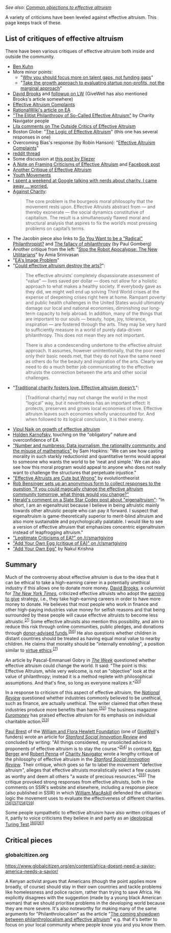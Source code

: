 ''See also: [[Common objections to effective altruism]]''

A variety of criticisms have been leveled against effective altruism. This page keeps track of these.

== List of critiques of effective altruism ==
There have been various critiques of effective altruism both inside and outside the community.

*[http://www.benkuhn.net/ea-critique Ben Kuhn]
* More minor points:
** "[https://80000hours.org/2015/11/why-you-should-focus-more-on-talent-gaps-not-funding-gaps/ Why you should focus more on talent gaps, not funding gaps]"
** "[https://80000hours.org/2015/11/take-the-growth-approach-to-evaluating-startup-non-profits-not-the-marginal-approach/ Take the growth approach to evaluating startup non-profits, not the marginal approach]"
* [http://www.nytimes.com/2013/06/04/opinion/brooks-the-way-to-produce-a-person.html David Brooks] and [http://lesswrong.com/lw/hmj/david_brooks_from_the_ny_times_writes_on/ followup on LW] (GiveWell has also mentioned Brooks's article somewhere)
* [http://www.overcomingbias.com/2015/07/effective-altruism-complaints.html Effective Altruism Complaints]
* [http://rationalwiki.org/wiki/Effective_altruism RationalWiki's article on EA]
* [http://www.ssireview.org/blog/entry/the_elitist_philanthropy_of_so_called_effective_altruism "The Elitist Philanthropy of So-Called Effective Altruism"] by Charity Navigator people
* [http://effective-altruism.com/ea/df/the_outside_critics_of_effective_altruism/26u Lila comments on The Outside Critics of Effective Altruism]
* Boston Globe: "[https://bostonreview.net/forum/peter-singer-logic-effective-altruism The Logic of Effective Altruism]" (this one has several responses in one)
* Overcoming Bias's response (by Robin Hanson): "[http://www.overcomingbias.com/2015/07/effective-altruism-complaints.html Effective Altruism Complaints]"
* [https://www.reddit.com/r/philosophy/comments/3cfkc2/peter_singer_on_the_logic_of_effective_altruism/ reddit thread]
* Some discussion at [https://www.facebook.com/groups/effective.altruists/permalink/906061206116904 this post by Eliezer]
* [http://effective-altruism.com/ea/li/a_note_on_framing_criticisms_of_effective_altruism/ A Note on Framing Criticisms of Effective Altruism] and [https://www.facebook.com/groups/effective.altruists/permalink/906412832748408/ Facebook post]
* [http://lesswrong.com/lw/jfm/another_critique_of_effective_altruism/ Another Critique of Effective Altruism]
* [http://www.overcomingbias.com/2015/08/youth-movements.html Youth Movements]
* [http://www.vox.com/2015/8/10/9124145/effective-altruism-global-ai I spent a weekend at Google talking with nerds about charity. I came away … worried.]
* [https://www.jacobinmag.com/2015/08/peter-singer-charity-effective-altruism/ Against Charity]:<br /><blockquote>The core problem is the bourgeois moral philosophy that the movement rests upon. Effective Altruists abstract from — and thereby exonerate — the social dynamics constitutive of capitalism. The result is a simultaneously flawed moral and structural analysis that aspires to fix the world’s most pressing problems on capital’s terms.</blockquote>
* The Jacobin piece also links to [http://www.huffingtonpost.com/leah-hunthendrix/so-you-want-to-be-a-radical-philanthropist_b_7181248.html So You Want to be a "Radical" Philanthropist?] and [https://www.academia.edu/1817777/The_fallacy_of_philanthropy The fallacy of philanthropy] (by Paul Gomberg)
* Another critique from the left: "[http://www.lrb.co.uk/v37/n18/amia-srinivasan/stop-the-robot-apocalypse Stop the Robot Apocalypse: The New Utilitarians]" by Amia Srinivasan
* "[http://effective-altruism.com/ea/op/eas_image_problem/ EA's Image Problem]"
* "[https://www.washingtonpost.com/news/in-theory/wp/2015/09/08/could-effective-altruism-destroy-the-arts/ Could effective altruism destroy the arts?]":<br /><blockquote><p>The effective altruists’ completely dispassionate assessment of “value” — lives saved per dollar — does not allow for a holistic approach to what makes a healthy society. If everybody gave as they did, we might well end up solving Third World crises at the expense of deepening crises right here at home. Rampant poverty and public health challenges in the United States would ultimately damage our local and national economies, diminishing our long-term capacity to help abroad. In addition, many of the things that are important to our souls — beauty, hope, joy, tolerance, inspiration — are fostered through the arts. They may be very hard to sufficiently measure in a world of purely data-driven philanthropy. This does not mean they are not important.</p><p>There is also a condescending undertone to the effective altruist approach. It assumes, however unintentionally, that the poor need only their basic needs met, that they do not have the same need as others do for the beauty and inspiration of the arts. Clearly we need to do a much better job communicating to the effective altruists the connection between the arts and other social challenges.</p></blockquote>
* "[https://www.washingtonpost.com/news/in-theory/wp/2015/09/11/traditional-charity-fosters-love-effective-altruism-doesnt/ Traditional charity fosters love. Effective altruism doesn’t.]":<br /><blockquote>[Traditional charity] may not change the world in the most “logical” way, but it nevertheless has an important effect: It protects, preserves and grows local economies of love. Effective altruism leaves such economies wholly unaccounted for. And when followed to its logical conclusion, it is their enemy.</blockquote>
* [https://www.facebook.com/groups/effective.altruists/permalink/969102686479422/ Vipul Naik on growth of effective altruism]
* [http://effective-altruism.com/ea/pf/why_the_open_philanthropy_project_isnt_currently/5ie Holden Karnofsky], touching on the "obligatory" nature and overconfidence of EA
* [http://arachne.cc/issues/02/number-samuel-hopkins.html "Number and numbness: Data journalism, the rationality community, and the misuse of mathematics"] by Sam Hopkins: "We can see how casting morality in such starkly reductionist and quantitative terms would appeal to someone who wants the world to be 'neat and simple.' We can also see how this moral program would appeal to anyone who does not really want to challenge the structures that perpetuate injustice."
* [https://evolutionistx.wordpress.com/2015/07/12/effective-altruists-are-cute-but-wrong/ "Effective Altruists are Cute but Wrong"] by evolutiontheorist
* [https://www.facebook.com/robbensinger/posts/10157945186060447 Rob Bensinger sets up an anonymous form to collect responses to the question "If you could magically change the effective altruism community tomorrow, what things would you change?"]
* [http://slatestarcodex.com/2015/03/06/effective-altruists-not-as-mentally-ill-as-you-think/#comment-188178 Herald's comment on a Slate Star Codex post about "eigenaltruism"]: "In short, I am an eigenaltruist because I believe in being altruistic mainly towards other altruistic people who can pay it forward. I suspect that eigenaltruism is game-theoretically superior to merit-blind altruism and also more sustainable and psychologically palatable. I would like to see a version of effective altruism that emphasizes concentric eigenaltruism instead of leapfrogging altruism."
* [https://www.reddit.com/r/smartgiving/comments/45i3ka/legitimate_criticisms_of_ea/ "Legitimate Criticisms of EA?" on /r/smartgiving]
* [https://www.reddit.com/r/smartgiving/comments/45crod/add_your_own_egg_critique_of_ea/ "Add Your Own Egg (critique of EA)" on /r/smartgiving]
* [http://thepointmag.com/2016/examined-life/add-your-own-egg "Add Your Own Egg"] by Nakul Krishna

== Summary ==
Much of the controversy about effective altruism is due to the idea that it can be ethical to take a high-earning career in a potentially unethical industry if this allows one to donate more money. [http://en.wikipedia.org/wiki/David_Brooks_(journalist) David Brooks], a columnist for ''[http://en.wikipedia.org/wiki/The_New_York_Times The New York Times]'', criticized effective altruists who adopt the [http://en.wikipedia.org/wiki/Earning_to_give earning to give] strategy, i.e., they take high-earning careers in order to have more money to donate. He believes that most people who work in finance and other high-paying industries value money for selfish reasons and that being surrounded by these people will cause effective altruists to become less altruistic.<sup class="reference" id="cite_ref-:3_7-1" style="line-height:1;unicode-bidi:-webkit-isolate;font-size:11.1999998092651px;">[http://en.wikipedia.org/wiki/Effective_altruism#cite_note-:3-7 [7]]</sup> Some effective altruists also mention this possibility, and aim to reduce this risk through online communities, public pledges, and donations through [http://en.wikipedia.org/wiki/Donor-advised_fund donor-advised funds].<sup class="reference" id="cite_ref-50" style="line-height:1;unicode-bidi:-webkit-isolate;font-size:11.1999998092651px;">[http://en.wikipedia.org/wiki/Effective_altruism#cite_note-50 [50]]</sup> He also questions whether children in distant countries should be treated as having equal moral value to nearby children. He claims that morality should be "internally ennobling", a position similar to [http://en.wikipedia.org/wiki/Virtue_ethics virtue ethics].<sup class="reference" id="cite_ref-:3_7-2" style="line-height:1;unicode-bidi:-webkit-isolate;font-size:11.1999998092651px;">[http://en.wikipedia.org/wiki/Effective_altruism#cite_note-:3-7 [7]]</sup>

An article by Pascal-Emmanuel Gobry in ''[http://en.wikipedia.org/wiki/The_Week The Week]'' questioned whether effective altruism could change the world. It said: "The point is this: Effective Altruism, while very welcome, is not an "objective" look at the value of philanthropy; instead it is a method replete with philosophical assumptions. And that's fine, so long as everyone realizes it."<sup class="reference" id="cite_ref-51" style="line-height:1;unicode-bidi:-webkit-isolate;font-size:11.1999998092651px;">[http://en.wikipedia.org/wiki/Effective_altruism#cite_note-51 [51]]</sup>

In a response to criticism of this aspect of effective altruism, the ''[http://en.wikipedia.org/wiki/National_Review National Review]'' questioned whether industries commonly believed to be unethical, such as finance, are actually unethical. The writer claimed that often these industries produce more benefits than harm.<sup class="reference" id="cite_ref-52" style="line-height:1;unicode-bidi:-webkit-isolate;font-size:11.1999998092651px;">[http://en.wikipedia.org/wiki/Effective_altruism#cite_note-52 [52]]</sup> The business magazine ''[http://en.wikipedia.org/wiki/Euromoney Euromoney]'' has praised effective altruism for its emphasis on individual charitable action.<sup class="reference" id="cite_ref-53" style="line-height:1;unicode-bidi:-webkit-isolate;font-size:11.1999998092651px;">[http://en.wikipedia.org/wiki/Effective_altruism#cite_note-53 [53]]</sup>

[http://en.wikipedia.org/wiki/Paul_Brest Paul Brest] of the [http://en.wikipedia.org/wiki/William_and_Flora_Hewlett_Foundation William and Flora Hewlett Foundation] (one of [http://en.wikipedia.org/wiki/GiveWell GiveWell]'s funders) wrote an article for ''[http://en.wikipedia.org/wiki/Stanford_Social_Innovation_Review Stanford Social Innovation Review]'' and concluded by writing: "All things considered, my unsolicited advice to proponents of effective altruism is to stay the course."<sup class="reference" id="cite_ref-54" style="line-height:1;unicode-bidi:-webkit-isolate;font-size:11.1999998092651px;">[http://en.wikipedia.org/wiki/Effective_altruism#cite_note-54 [54]]</sup> In contrast, [http://en.wikipedia.org/w/index.php?title=Ken_Berger&action=edit&redlink=1 Ken Berger] and [http://en.wikipedia.org/w/index.php?title=Robert_Penna&action=edit&redlink=1 Robert Penna] of [http://en.wikipedia.org/wiki/Charity_Navigator Charity Navigator] wrote a lengthy critique of the philosophy of effective altruism in the ''[http://en.wikipedia.org/wiki/Stanford_Social_Innovation_Review Stanford Social Innovation Review]''. Their critique, which goes so far to label the movement "defective altruism", alleges that effective altruists moralistically select a few causes as worthy and deem all others "a waste of precious resources."<sup class="reference" id="cite_ref-55" style="line-height:1;unicode-bidi:-webkit-isolate;font-size:11.1999998092651px;">[http://en.wikipedia.org/wiki/Effective_altruism#cite_note-55 [55]]</sup> The critique provoked strong responses from effective altruists, both in the comments on SSIR's website and elsewhere, including a response piece (also published in SSIR) in which [http://en.wikipedia.org/wiki/William_MacAskill William MacAskill] defended the utilitarian logic the movement uses to evaluate the effectiveness of different charities.<sup class="reference" id="cite_ref-56" style="line-height:1;unicode-bidi:-webkit-isolate;font-size:11.1999998092651px;">[http://en.wikipedia.org/wiki/Effective_altruism#cite_note-56 [56]]</sup><sup class="reference" id="cite_ref-57" style="line-height:1;unicode-bidi:-webkit-isolate;font-size:11.1999998092651px;">[http://en.wikipedia.org/wiki/Effective_altruism#cite_note-57 [57]]</sup><sup class="reference" id="cite_ref-58" style="line-height:1;unicode-bidi:-webkit-isolate;font-size:11.1999998092651px;">[http://en.wikipedia.org/wiki/Effective_altruism#cite_note-58 [58]]</sup><sup class="reference" id="cite_ref-59" style="line-height:1;unicode-bidi:-webkit-isolate;font-size:11.1999998092651px;">[http://en.wikipedia.org/wiki/Effective_altruism#cite_note-59 [59]]</sup>

Some people sympathetic to effective altruism have also written critiques of it, partly to voice criticisms they believe in and partly as an [http://en.wikipedia.org/wiki/Ideological_Turing_Test ideological Turing Test].<sup class="reference" id="cite_ref-60" style="line-height:1;unicode-bidi:-webkit-isolate;font-size:11.1999998092651px;">[http://en.wikipedia.org/wiki/Effective_altruism#cite_note-60 [60]]</sup><sup class="reference" id="cite_ref-61" style="line-height:1;unicode-bidi:-webkit-isolate;font-size:11.1999998092651px;">[http://en.wikipedia.org/wiki/Effective_altruism#cite_note-61 [61]]</sup>

== Critical pieces ==

=== globalcitizen.org ===
https://www.globalcitizen.org/en/content/africa-doesnt-need-a-savior-america-needs-a-savior/

A Kenyan activist argues that Americans (though the point applies more broadly, of course) should stay in their own countries and tackle problems like homelessness and police racism, rather than trying to save Africa. He explicitly disagrees with the suggestion (made by a young black American woman) that we should prioritise problems in the developing world because they are more severe. It's also noteworthy for making many of the same arguments for "Philanthrolocalism" as the article "[http://www.philanthropydaily.com/the-coming-showdown-between-philanthrolocalism-and-effective-altruism/ The coming showdown between philanthrolocalism and effective altruism]" e.g. that it's better to focus on your local community where people know you and you know them.
